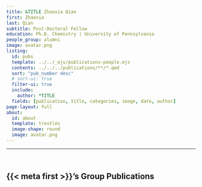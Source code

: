 ```yaml
---
title: &TITLE Zhaoxia Qian
first: Zhaoxia
last: Qian
subtitle: Post-Doctoral Fellow
education: Ph.D. Chemistry | University of Pennsylvania
people_group: alumni
image: avatar.png
listing:
  id: pubs
  template: ../../_ejs/publications-people.ejs 
  contents: ../../../publications/**/*.qmd
  sort: "pub_number desc"
  # sort-ui: true
  filter-ui: true
  include:
    author: *TITLE
  fields: [publication, title, categories, image, date, author]
page-layout: full
about: 
  id: about
  template: trestles
  image-shape: round
  image: avatar.png
---
```


<hr>


:::{#about}


<br>

:::

## {{< meta first >}}'s Group Publications

:::{#pubs}
:::



